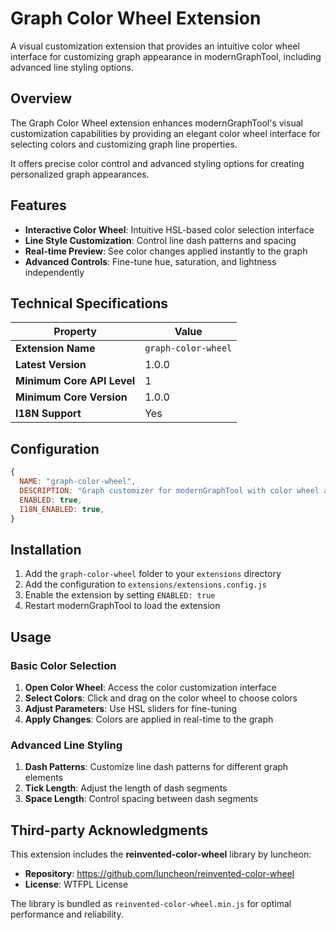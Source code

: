 # Graph Color Wheel Extension

A visual customization extension that provides an intuitive color wheel interface for customizing graph appearance in modernGraphTool, including advanced line styling options.

## Overview

The Graph Color Wheel extension enhances modernGraphTool's visual customization capabilities by providing an elegant color wheel interface for selecting colors and customizing graph line properties. 

It offers precise color control and advanced styling options for creating personalized graph appearances.

## Features

- **Interactive Color Wheel**: Intuitive HSL-based color selection interface
- **Line Style Customization**: Control line dash patterns and spacing
- **Real-time Preview**: See color changes applied instantly to the graph
- **Advanced Controls**: Fine-tune hue, saturation, and lightness independently

## Technical Specifications

| Property | Value |
|----------|-------|
| **Extension Name** | `graph-color-wheel` |
| **Latest Version** | 1.0.0 |
| **Minimum Core API Level** | 1 |
| **Minimum Core Version** | 1.0.0 |
| **I18N Support** | Yes |

## Configuration

```javascript
{
  NAME: "graph-color-wheel",
  DESCRIPTION: "Graph customizer for modernGraphTool with color wheel and dash customizer",
  ENABLED: true,
  I18N_ENABLED: true,
}
```

## Installation

1. Add the `graph-color-wheel` folder to your `extensions` directory
2. Add the configuration to `extensions/extensions.config.js`
3. Enable the extension by setting `ENABLED: true`
4. Restart modernGraphTool to load the extension

## Usage

### Basic Color Selection
1. **Open Color Wheel**: Access the color customization interface
2. **Select Colors**: Click and drag on the color wheel to choose colors
3. **Adjust Parameters**: Use HSL sliders for fine-tuning
4. **Apply Changes**: Colors are applied in real-time to the graph

### Advanced Line Styling
1. **Dash Patterns**: Customize line dash patterns for different graph elements
2. **Tick Length**: Adjust the length of dash segments
3. **Space Length**: Control spacing between dash segments

## Third-party Acknowledgments

This extension includes the **reinvented-color-wheel** library by luncheon:
- **Repository**: https://github.com/luncheon/reinvented-color-wheel
- **License**: WTFPL License

The library is bundled as `reinvented-color-wheel.min.js` for optimal performance and reliability.